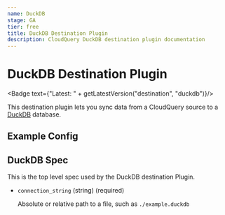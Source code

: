```yaml
---
name: DuckDB
stage: GA
tier: free
title: DuckDB Destination Plugin
description: CloudQuery DuckDB destination plugin documentation
---
```

# DuckDB Destination Plugin


<Badge text={"Latest: " + getLatestVersion("destination", "duckdb")}/>

This destination plugin lets you sync data from a CloudQuery source to a [DuckDB](https://duckdb.org/) database.

## Example Config

<Configuration />

## DuckDB Spec

This is the top level spec used by the DuckDB destination Plugin.

- `connection_string` (string) (required)

  Absolute or relative path to a file, such as `./example.duckdb`